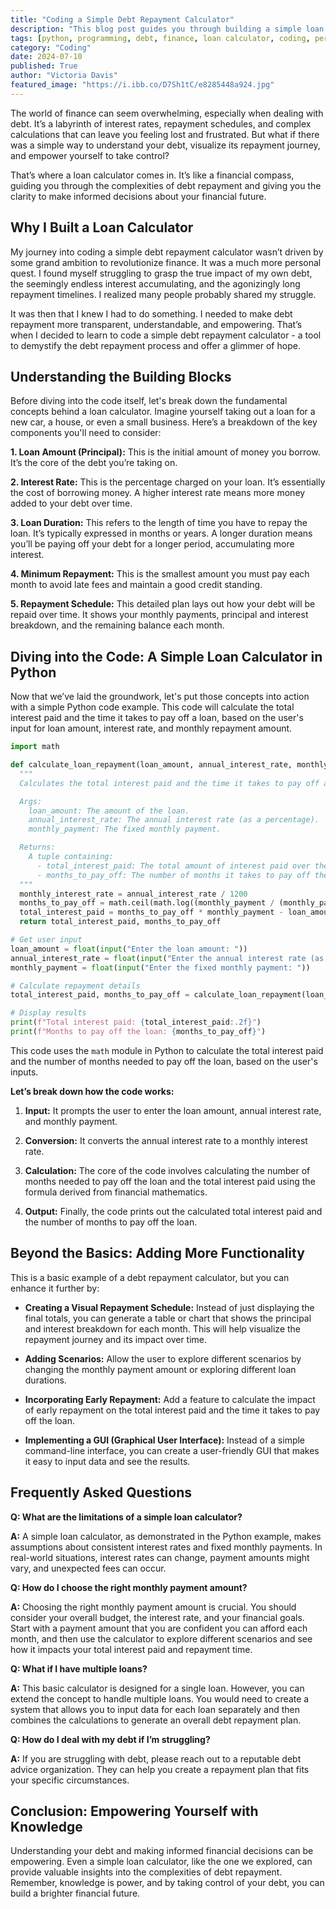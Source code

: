```yaml
---
title: "Coding a Simple Debt Repayment Calculator"
description: "This blog post guides you through building a simple loan calculator in Python. Learn the fundamental concepts of debt repayment, understand the code structure, and explore ways to enhance your calculator with additional features. This practical guide empowers you to take control of your finances and make informed decisions about debt repayment."
tags: [python, programming, debt, finance, loan calculator, coding, personal finance, financial literacy, debt repayment, financial management, budgeting]
category: "Coding"
date: 2024-07-10
published: True
author: "Victoria Davis"
featured_image: "https://i.ibb.co/D7Sh1tC/e8285448a924.jpg"
---
```



The world of finance can seem overwhelming, especially when dealing with debt. It’s a labyrinth of interest rates, repayment schedules, and complex calculations that can leave you feeling lost and frustrated. But what if there was a simple way to understand your debt, visualize its repayment journey, and empower yourself to take control? 

That’s where a loan calculator comes in. It’s like a financial compass, guiding you through the complexities of debt repayment and giving you the clarity to make informed decisions about your financial future.

## Why I Built a Loan Calculator

My journey into coding a simple debt repayment calculator wasn’t driven by some grand ambition to revolutionize finance.  It was a much more personal quest.  I found myself struggling to grasp the true impact of my own debt, the seemingly endless interest accumulating, and the agonizingly long repayment timelines. I realized many people probably shared my struggle.

It was then that I knew I had to do something.  I needed to make debt repayment more transparent, understandable, and empowering.  That’s when I decided to learn to code a simple debt repayment calculator - a tool to demystify the debt repayment process and offer a glimmer of hope.

##  Understanding the Building Blocks

Before diving into the code itself, let's break down the fundamental concepts behind a loan calculator. Imagine yourself taking out a loan for a new car, a house, or even a small business.  Here’s a breakdown of the key components you'll need to consider:

**1. Loan Amount (Principal):** This is the initial amount of money you borrow.  It’s the core of the debt you’re taking on.

**2. Interest Rate:** This is the percentage charged on your loan.  It’s essentially the cost of borrowing money.  A higher interest rate means more money added to your debt over time.

**3. Loan Duration:** This refers to the length of time you have to repay the loan.  It’s typically expressed in months or years.  A longer duration means you’ll be paying off your debt for a longer period, accumulating more interest.

**4. Minimum Repayment:** This is the smallest amount you must pay each month to avoid late fees and maintain a good credit standing.

**5. Repayment Schedule:** This detailed plan lays out how your debt will be repaid over time. It shows your monthly payments, principal and interest breakdown, and the remaining balance each month.

## Diving into the Code: A Simple Loan Calculator in Python

Now that we’ve laid the groundwork, let's put those concepts into action with a simple Python code example. This code will calculate the total interest paid and the time it takes to pay off a loan, based on the user's input for loan amount, interest rate, and monthly repayment amount.

```python
import math

def calculate_loan_repayment(loan_amount, annual_interest_rate, monthly_payment):
  """
  Calculates the total interest paid and the time it takes to pay off a loan.

  Args:
    loan_amount: The amount of the loan.
    annual_interest_rate: The annual interest rate (as a percentage).
    monthly_payment: The fixed monthly payment.

  Returns:
    A tuple containing:
      - total_interest_paid: The total amount of interest paid over the loan term.
      - months_to_pay_off: The number of months it takes to pay off the loan.
  """
  monthly_interest_rate = annual_interest_rate / 1200
  months_to_pay_off = math.ceil(math.log((monthly_payment / (monthly_payment - loan_amount * monthly_interest_rate)), 1 + monthly_interest_rate))
  total_interest_paid = months_to_pay_off * monthly_payment - loan_amount
  return total_interest_paid, months_to_pay_off

# Get user input
loan_amount = float(input("Enter the loan amount: "))
annual_interest_rate = float(input("Enter the annual interest rate (as a percentage): "))
monthly_payment = float(input("Enter the fixed monthly payment: "))

# Calculate repayment details
total_interest_paid, months_to_pay_off = calculate_loan_repayment(loan_amount, annual_interest_rate, monthly_payment)

# Display results
print(f"Total interest paid: {total_interest_paid:.2f}")
print(f"Months to pay off the loan: {months_to_pay_off}")
```

This code uses the `math` module in Python to calculate the total interest paid and the number of months needed to pay off the loan, based on the user's inputs. 

**Let’s break down how the code works:**

1. **Input:** It prompts the user to enter the loan amount, annual interest rate, and monthly payment.

2. **Conversion:** It converts the annual interest rate to a monthly interest rate.

3. **Calculation:** The core of the code involves calculating the number of months needed to pay off the loan and the total interest paid using the formula derived from financial mathematics.  

4. **Output:** Finally, the code prints out the calculated total interest paid and the number of months to pay off the loan.

##  Beyond the Basics:  Adding More Functionality

This is a basic example of a debt repayment calculator, but you can enhance it further by:

* **Creating a Visual Repayment Schedule:** Instead of just displaying the final totals, you can generate a table or chart that shows the principal and interest breakdown for each month. This will help visualize the repayment journey and its impact over time.

* **Adding Scenarios:** Allow the user to explore different scenarios by changing the monthly payment amount or exploring different loan durations.

* **Incorporating Early Repayment:**  Add a feature to calculate the impact of early repayment on the total interest paid and the time it takes to pay off the loan.

* **Implementing a GUI (Graphical User Interface):**  Instead of a simple command-line interface, you can create a user-friendly GUI that makes it easy to input data and see the results.

##  Frequently Asked Questions

**Q: What are the limitations of a simple loan calculator?**

**A:**  A simple loan calculator, as demonstrated in the Python example, makes assumptions about consistent interest rates and fixed monthly payments.  In real-world situations, interest rates can change, payment amounts might vary, and unexpected fees can occur. 

**Q:  How do I choose the right monthly payment amount?**

**A:**  Choosing the right monthly payment amount is crucial.  You should consider your overall budget, the interest rate, and your financial goals.  Start with a payment amount that you are confident you can afford each month, and then use the calculator to explore different scenarios and see how it impacts your total interest paid and repayment time.

**Q:  What if I have multiple loans?**

**A:**  This basic calculator is designed for a single loan.  However, you can extend the concept to handle multiple loans.  You would need to create a system that allows you to input data for each loan separately and then combines the calculations to generate an overall debt repayment plan.

**Q: How do I deal with my debt if I’m struggling?**

**A:**   If you are struggling with debt, please reach out to a reputable debt advice organization.  They can help you create a repayment plan that fits your specific circumstances.  

## Conclusion:  Empowering Yourself with Knowledge

Understanding your debt and making informed financial decisions can be empowering.  Even a simple loan calculator, like the one we explored, can provide valuable insights into the complexities of debt repayment.  Remember,  knowledge is power, and by taking control of your debt, you can build a brighter financial future.
